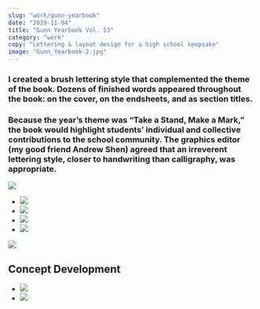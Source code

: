 ```yaml
---
slug: "work/gunn-yearbook"
date: "2019-11-04"
title: "Gunn Yearbook Vol. 53"
category: "work"
copy: "Lettering & layout design for a high school keepsake"
image: "Gunn_Yearbook-2.jpg"
---
```


### I created a brush lettering style that complemented the theme of the book. Dozens of finished words appeared throughout the book: on the cover, on the endsheets, and as section titles.

### Because the year’s theme was “Take a Stand, Make a Mark,” the book would highlight students’ individual and collective contributions to the school community. The graphics editor (my good friend Andrew Shen) agreed that an irreverent lettering style, closer to handwriting than calligraphy, was appropriate.

![](Gunn_Yearbook-2.jpg)

- ![](Gunn_Yearbook-1.jpg)
- ![](Gunn_Yearbook-3.jpg)
- ![](Gunn_Yearbook-4.jpg)
- ![](Gunn_Yearbook-5.jpg)

![](Gunn_Yearbook-6.jpg)

## Concept Development

- ![](Gunn_Yearbook_Concept-3-crop.jpg)
- ![](Gunn_Yearbook_Concept-1.jpg)

### &nbsp;
